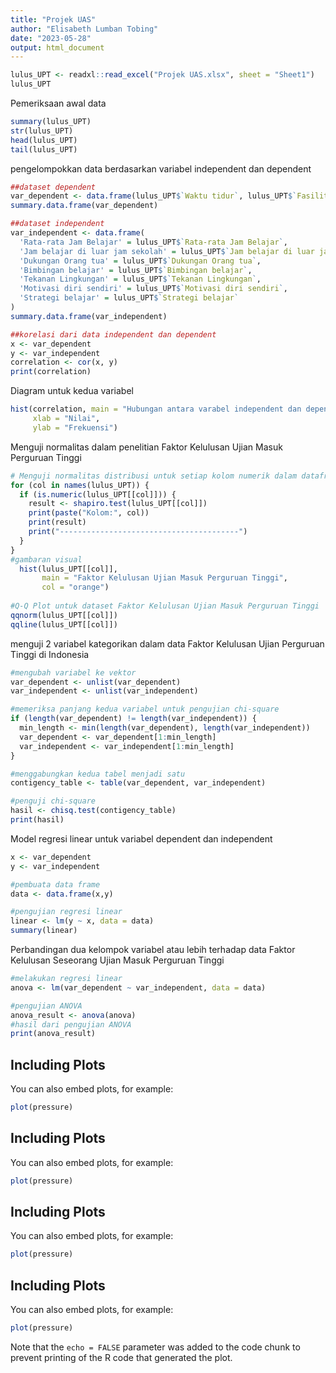 ---
title: "Projek UAS"
author: "Elisabeth Lumban Tobing"
date: "2023-05-28"
output: html_document
---

```{r setup, include=FALSE}
lulus_UPT <- readxl::read_excel("Projek UAS.xlsx", sheet = "Sheet1")
lulus_UPT
```

Pemeriksaan awal data
```{r cars}
summary(lulus_UPT)
str(lulus_UPT)
head(lulus_UPT)
tail(lulus_UPT)
```

pengelompokkan data berdasarkan variabel independent dan dependent
```{r pressure, echo=FALSE}
##dataset dependent
var_dependent <- data.frame(lulus_UPT$`Waktu tidur`, lulus_UPT$`Fasilitas belajar`, lulus_UPT$`Latihan Ujian`)
summary.data.frame(var_dependent)

##dataset independent
var_independent <- data.frame(
  'Rata-rata Jam Belajar' = lulus_UPT$`Rata-rata Jam Belajar`,
  'Jam belajar di luar jam sekolah' = lulus_UPT$`Jam belajar di luar jam sekolah`,
  'Dukungan Orang tua' = lulus_UPT$`Dukungan Orang tua`,
  'Bimbingan belajar' = lulus_UPT$`Bimbingan belajar`,
  'Tekanan Lingkungan' = lulus_UPT$`Tekanan Lingkungan`,
  'Motivasi diri sendiri' = lulus_UPT$`Motivasi diri sendiri`,
  'Strategi belajar' = lulus_UPT$`Strategi belajar`
)
summary.data.frame(var_independent)

##korelasi dari data independent dan dependent
x <- var_dependent
y <- var_independent
correlation <- cor(x, y)
print(correlation)
```
Diagram untuk kedua variabel

```{r pressure, echo=FALSE}
hist(correlation, main = "Hubungan antara varabel independent dan dependent",
     xlab = "Nilai",
     ylab = "Frekuensi")
```
Menguji normalitas dalam penelitian Faktor Kelulusan Ujian Masuk Perguruan Tinggi

```{r pressure, echo=FALSE}
# Menguji normalitas distribusi untuk setiap kolom numerik dalam dataframe lulus_UPT
for (col in names(lulus_UPT)) {
  if (is.numeric(lulus_UPT[[col]])) {
    result <- shapiro.test(lulus_UPT[[col]])
    print(paste("Kolom:", col))
    print(result)
    print("----------------------------------------")
  }
}
#gambaran visual
  hist(lulus_UPT[[col]],
       main = "Faktor Kelulusan Ujian Masuk Perguruan Tinggi",
       col = "orange")
  
#Q-Q Plot untuk dataset Faktor Kelulusan Ujian Masuk Perguruan Tinggi
qqnorm(lulus_UPT[[col]])
qqline(lulus_UPT[[col]])
```
menguji 2 variabel kategorikan dalam data Faktor Kelulusan Ujian Perguruan Tinggi di Indonesia

```{r pressure, echo=FALSE}
#mengubah variabel ke vektor
var_dependent <- unlist(var_dependent)
var_independent <- unlist(var_independent)

#memeriksa panjang kedua variabel untuk pengujian chi-square
if (length(var_dependent) != length(var_independent)) {
  min_length <- min(length(var_dependent), length(var_independent))
  var_dependent <- var_dependent[1:min_length]
  var_independent <- var_independent[1:min_length]
}

#menggabungkan kedua tabel menjadi satu
contigency_table <- table(var_dependent, var_independent)

#penguji chi-square
hasil <- chisq.test(contigency_table)
print(hasil)

```
Model regresi linear untuk variabel dependent dan independent
```{r pressure, echo=FALSE}
x <- var_dependent
y <- var_independent

#pembuata data frame
data <- data.frame(x,y)

#pengujian regresi linear
linear <- lm(y ~ x, data = data)
summary(linear)
```
Perbandingan dua kelompok variabel atau lebih terhadap data Faktor Kelulusan Seseorang Ujian Masuk Perguruan Tinggi

```{r pressure, echo=FALSE}
#melakukan regresi linear
anova <- lm(var_dependent ~ var_independent, data = data)

#pengujian ANOVA
anova_result <- anova(anova)
#hasil dari pengujian ANOVA
print(anova_result)
```
## Including Plots

You can also embed plots, for example:

```{r pressure, echo=FALSE}
plot(pressure)
```
## Including Plots

You can also embed plots, for example:

```{r pressure, echo=FALSE}
plot(pressure)
```
## Including Plots

You can also embed plots, for example:

```{r pressure, echo=FALSE}
plot(pressure)
```
## Including Plots

You can also embed plots, for example:

```{r pressure, echo=FALSE}
plot(pressure)
```

Note that the `echo = FALSE` parameter was added to the code chunk to prevent printing of the R code that generated the plot.
